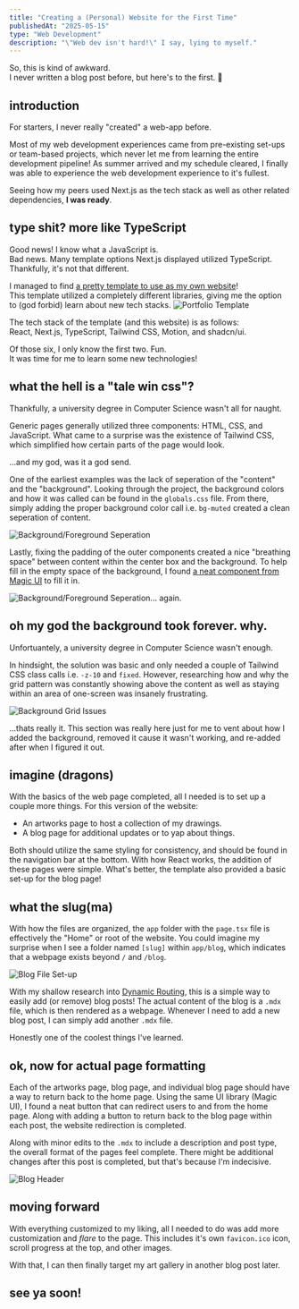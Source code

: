 ```yaml
---
title: "Creating a (Personal) Website for the First Time"
publishedAt: "2025-05-15"
type: "Web Development"
description: "\"Web dev isn't hard!\" I say, lying to myself."
---
```


So, this is kind of awkward.    
I never written a blog post before, but here's to the first. 🥂



## introduction

For starters, I never really "created" a web-app before. 

Most of my web development experiences came from pre-existing set-ups or team-based projects, which never let me from learning the entire development pipeline! 
As summer arrived and my schedule cleared, I finally was able to experience the web development experience to it's fullest. 

Seeing how my peers used Next.js as the tech stack as well as other related dependencies, **I was ready**.



## type shit? more like TypeScript

Good news! I know what a JavaScript is.   
Bad news. Many template options Next.js displayed utilized TypeScript.  
Thankfully, it's not that different. 

I managed to find [a pretty template to use as my own website](https://magicui.design/docs/templates/portfolio)!  
This template utilized a completely different libraries, giving me the option to (god forbid) learn about new tech stacks. 
![Portfolio Template](/personal-website/blog/5_15_25/portfolio-demo.gif "Portfolio Template Demo")

The tech stack of the template (and this website) is as follows:  
React, Next.js, TypeScript, Tailwind CSS, Motion, and shadcn/ui.  

Of those six, I only know the first two. Fun.  
It was time for me to learn some new technologies!



## what the hell is a "tale win css"? 
Thankfully, a university degree in Computer Science wasn't all for naught.  

Generic pages generally utilized three components: HTML, CSS, and JavaScript.
What came to a surprise was the existence of Tailwind CSS, which simplified how certain parts of the page would look.  

...and my god, was it a god send.

One of the earliest examples was the lack of seperation of the "content" and the "background". Looking through the project, 
the background colors and how it was called can be found in the `globals.css` file. From there, simply adding the proper 
background color call i.e. `bg-muted` created a clean seperation of content. 

![Background/Foreground Seperation](/personal-website/blog/5_15_25/bg-fg-issue.jpg "Bad Seperation of Content")

Lastly, fixing the padding of the outer components created a nice "breathing space" between content within the center box and the background. 
To help fill in the empty space of the background, I found [a neat component from Magic UI](https://magicui.design/docs/components/animated-grid-pattern) to fill it in.

![Background/Foreground Seperation... again.](/personal-website/blog/5_15_25/new-padding.jpg "Adding Padding") 



## oh my god the background took forever. why.
Unfortuantely, a university degree in Computer Science wasn't enough.  

In hindsight, the solution was basic and only needed a couple of Tailwind CSS class calls i.e. `-z-10` and `fixed`. However, researching how and why the grid pattern was 
constantly showing above the content as well as staying within an area of one-screen was insanely frustrating. 

![Background Grid Issues](/personal-website/blog/5_15_25/bg-pains.jpg "Background Pains")

...thats really it. This section was really here just for me to vent about how I added the background, removed it cause it wasn't working, 
and re-added after when I figured it out. 



## imagine (dragons)

With the basics of the web page completed, all I needed is to set up a couple more things. For this version of the website:

- An artworks page to host a collection of my drawings.
- A blog page for additional updates or to yap about things.

Both should utilize the same styling for consistency, and should be found in the navigation bar at the bottom.
With how React works, the addition of these pages were simple. What's better, the template also provided a basic set-up
for the blog page!



## what the slug(ma)

With how the files are organized, the `app` folder with the `page.tsx` file is effectively the "Home" or root of the website.
You could imagine my surprise when I see a folder named `[slug]` within `app/blog`, which indicates that a webpage exists beyond `/` and `/blog`.

![Blog File Set-up](/personal-website/blog/5_15_25/blog-template.jpg "Blog File Set-up")

With my shallow research into [Dynamic Routing](https://nextjs.org/docs/pages/building-your-application/routing/dynamic-routes), this is a simple way to easily add
(or remove) blog posts! The actual content of the blog is a `.mdx` file, which is then rendered as a webpage. Whenever I need to add a new blog post,
I can simply add another `.mdx` file.

Honestly one of the coolest things I've learned.



## ok, now for actual page formatting

Each of the artworks page, blog page, and individual blog page should have a way to return back to the home page. Using the same UI library (Magic UI),
I found a neat button that can redirect users to and from the home page. Along with adding a button to return back to the blog page within each post, the
website redirection is completed.

Along with minor edits to the `.mdx` to include a description and post type, the overall format of the pages feel complete.
There might be additional changes after this post is completed, but that's because I'm indecisive.

![Blog Header](/personal-website/blog/5_15_25/blog-header.jpg "Blog Header")

## moving forward

With everything customized to my liking, all I needed to do was add more customization and *flare* to the page.
This includes it's own `favicon.ico` icon, scroll progress at the top, and other images.

With that, I can then finally target my art gallery in another blog post later.

## see ya soon!